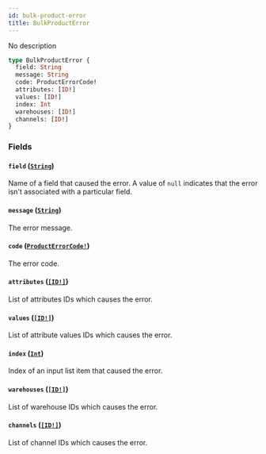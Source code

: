 ```yaml
---
id: bulk-product-error
title: BulkProductError
---
```


No description

```graphql
type BulkProductError {
  field: String
  message: String
  code: ProductErrorCode!
  attributes: [ID!]
  values: [ID!]
  index: Int
  warehouses: [ID!]
  channels: [ID!]
}
```

### Fields

#### `field` ([`String`](/developer/api-reference/scalars/string.mdx))

Name of a field that caused the error. A value of `null` indicates that the error isn't associated with a particular field.

#### `message` ([`String`](/developer/api-reference/scalars/string.mdx))

The error message.

#### `code` ([`ProductErrorCode!`](/developer/api-reference/enums/product-error-code.mdx))

The error code.

#### `attributes` ([`[ID!]`](/developer/api-reference/scalars/id.mdx))

List of attributes IDs which causes the error.

#### `values` ([`[ID!]`](/developer/api-reference/scalars/id.mdx))

List of attribute values IDs which causes the error.

#### `index` ([`Int`](/developer/api-reference/scalars/int.mdx))

Index of an input list item that caused the error.

#### `warehouses` ([`[ID!]`](/developer/api-reference/scalars/id.mdx))

List of warehouse IDs which causes the error.

#### `channels` ([`[ID!]`](/developer/api-reference/scalars/id.mdx))

List of channel IDs which causes the error.
